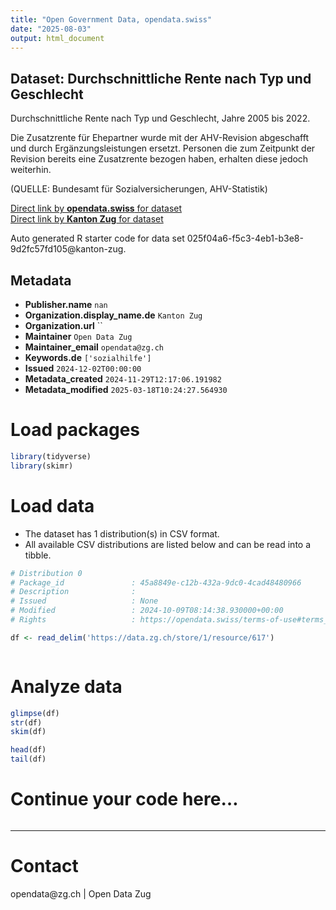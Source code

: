 ```yaml
---
title: "Open Government Data, opendata.swiss"
date: "2025-08-03"
output: html_document
---
```


## Dataset: Durchschnittliche Rente nach Typ und Geschlecht

Durchschnittliche Rente nach Typ und Geschlecht, Jahre 2005 bis 2022.

Die Zusatzrente für Ehepartner wurde mit der AHV-Revision abgeschafft und durch Ergänzungsleistungen ersetzt. Personen die zum Zeitpunkt der Revision bereits eine Zusatzrente bezogen haben, erhalten diese jedoch weiterhin.

(QUELLE: Bundesamt für Sozialversicherungen, AHV-Statistik)

[Direct link by **opendata.swiss** for dataset](https://opendata.swiss/de/dataset/durchschnittliche-rente-nach-typ-und-geschlecht)<br>
[Direct link by **Kanton Zug** for dataset](https://www.zg.ch/behoerden/gesundheitsdirektion/statistikfachstelle/themen/soziale-sicherheit/sozialversicherungen)

Auto generated R starter code for data set 025f04a6-f5c3-4eb1-b3e8-9d2fc57fd105@kanton-zug.

## Metadata

- **Publisher.name** `nan`
- **Organization.display_name.de** `Kanton Zug`
- **Organization.url** ``
- **Maintainer** `Open Data Zug`
- **Maintainer_email** `opendata@zg.ch`
- **Keywords.de** `['sozialhilfe']`
- **Issued** `2024-12-02T00:00:00`
- **Metadata_created** `2024-11-29T12:17:06.191982`
- **Metadata_modified** `2025-03-18T10:24:27.564930`


# Load packages

```r

library(tidyverse)
library(skimr)

```

# Load data

-   The dataset has 1 distribution(s) in CSV format.
-   All available CSV distributions are listed below and can be read into a tibble.

```r

# Distribution 0
# Package_id               : 45a8849e-c12b-432a-9dc0-4cad48480966
# Description              : 
# Issued                   : None
# Modified                 : 2024-10-09T08:14:38.930000+00:00
# Rights                   : https://opendata.swiss/terms-of-use#terms_open

df <- read_delim('https://data.zg.ch/store/1/resource/617')



```

# Analyze data

```r

glimpse(df)
str(df)
skim(df)

head(df)
tail(df)

```

# Continue your code here...

```r

```

------------------------------------------------------------------------

# Contact

opendata@zg.ch | Open Data Zug
